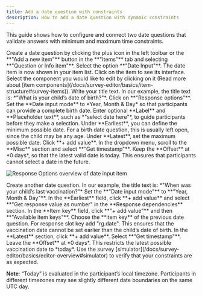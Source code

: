 ```yaml
---
title: Add a date question with constraints
description: How to add a date question with dynamic constraints
---
```


This guide shows how to configure and connect two date questions that validate answers with minimum and maximum time constraints.

<Steps>
<Step>
Create a date question by clicking the plus icon in the left toolbar or the **"Add a new item"** button in the **"Items"** tab and selecting **"Question or Info item"**.
</Step>
<Step>
Select the option **"Date Input"**. The date item is now shown in your item list. Click on the item to see its interface.
</Step>
<Step>
Select the component you would like to edit by clicking on it (Read more about [item components](/docs/survey-editor/basics/item-structure#survey-items)).
</Step>
<Step>
Write your title text. In our example, the title text is: *"What is your child’s date of birth?"*.
</Step>
<Step>
Click on **"Response options"**. Set the **Date input mode** to *Year, Month & Day* so that participants can provide a complete birth date.
</Step>
<Step> 
Enter optional **Label** and **Placeholder text**, such as *"select date here"*, to guide participants before they make a selection. 
</Step> 
<Step> 
Under **Earliest**, you can define the minimum possible date. For a birth date question, this is usually left open, since the child may be any age. 
</Step> 
<Step> 
Under **Latest**, set the maximum possible date. Click **+ add value**. 
</Step> 
<Step> 
In the dropdown menu, scroll to the  **Misc** section and select **“Get timestamp"**. Keep the **Offset** at *0 days*, so that the latest valid date is today. This ensures that participants cannot select a date in the future.

![Response Options overview of date input item](../images/addDateInput.png)

</Step> 
<Step>
Create another date question. In our example, the title text is:  
*"When was your child’s last vaccination?"*
</Step>
<Step> 
Set the **"Date input mode"** to **"Year, Month & Day"**. 
</Step>
<Step> 
In the **Earliest** field, click **+ add value** and select **"Get response value as number" in the **Response dependencies** section.
</Step>
<Step> 
In the **Item key** field, click **"+ add value"** and then **"Available item keys"**. Choose the **item key** of the previous date question. For response slot key add "rg.date". This ensures that the vaccination date cannot be set earlier than the child’s date of birth. 
</Step> 
<Step> 
In the **Latest** section, click **+ add value**. 
</Step> 
<Step> 
Select **"Get timestamp"**. Leave the **Offset** at *0 days*. This restricts the latest possible vaccination date to *today*. 
</Step>
<Step> 
Use the survey [simulator](/docs/survey-editor/basics/editor-overview#simulator) to verify that your constraints are as expected.
</Step> 
</Steps>

**Note**: “Today” is evaluated in the participant’s local timezone. Participants in different timezones may see slightly different date boundaries on the same UTC day.
